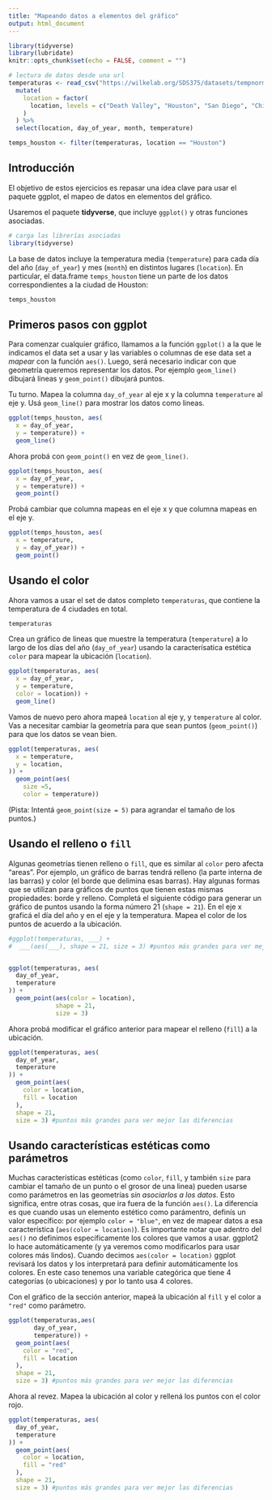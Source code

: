 ```yaml
---
title: "Mapeando datos a elementos del gráfico"
output: html_document
---
```


```r
library(tidyverse)
library(lubridate)
knitr::opts_chunk$set(echo = FALSE, comment = "")

# lectura de datos desde una url
temperaturas <- read_csv("https://wilkelab.org/SDS375/datasets/tempnormals.csv") %>%
  mutate(
    location = factor(
      location, levels = c("Death Valley", "Houston", "San Diego", "Chicago")
    )
  ) %>%
  select(location, day_of_year, month, temperature)

temps_houston <- filter(temperaturas, location == "Houston")
```

## Introducción

El objetivo de estos ejercicios es repasar una idea clave para usar el paquete ggplot, el mapeo de datos en elementos del gráfico.

Usaremos el paquete **tidyverse**, que incluye `ggplot()` y otras funciones asociadas.

```r
# carga las librerías asociadas
library(tidyverse)
```

La base de datos incluye la temperatura media (`temperature`) para cada día del año (`day_of_year`) y mes (`month`) en distintos lugares (`location`). En particular, el data.frame `temps_houston` tiene un parte de los datos correspondientes a la ciudad de Houston:

```r
temps_houston
```

## Primeros pasos con ggplot

Para comenzar cualquier gráfico, llamamos a la función `ggplot()` a la que le indicamos el data set a usar y las variables o columnas de ese data set a *mapear* con la función `aes()`. Luego, será necesario indicar con que geometría queremos representar los datos. Por ejemplo `geom_line()` dibujará lineas y `geom_point()` dibujará puntos.

Tu turno. Mapea la columna `day_of_year` al eje x y la columna `temperature` al eje y. Usá `geom_line()` para mostrar los datos como lineas.

```r
ggplot(temps_houston, aes(
  x = day_of_year, 
  y = temperature)) +
  geom_line()
```

Ahora probá con `geom_point()` en vez de `geom_line()`.

```r
ggplot(temps_houston, aes(
  x = day_of_year, 
  y = temperature)) +
  geom_point()
```

Probá cambiar que columna mapeas en el eje x y que columna mapeas en el eje y. 

```r
ggplot(temps_houston, aes(
  x = temperature, 
  y = day_of_year)) +
  geom_point()
```


## Usando el color

Ahora vamos a usar el set de datos completo `temperaturas`, que contiene la temperatura de 4 ciudades en total.

```r
temperaturas
```

Crea un gráfico de lineas que muestre la temperatura (`temperature`) a lo largo de los días del año (`day_of_year`) usando la caracterísatica estética `color` para mapear la ubicación (`location`).

```r
ggplot(temperaturas, aes(
  x = day_of_year, 
  y = temperature, 
  color = location)) +
  geom_line()
```

Vamos de nuevo pero ahora mapeá `location` al eje y, y `temperature` al color. Vas a necesitar cambiar la geometría para que sean puntos (`geom_point()`) para que los datos se vean bien.

```r
ggplot(temperaturas, aes(
  x = temperature,
  y = location,
)) +
  geom_point(aes(
    size =5,
    color = temperature))
```

(Pista: Intentá `geom_point(size = 5)` para agrandar el tamaño de los puntos.)

## Usando el relleno o `fill`

Algunas geometrías tienen relleno o `fill`, que es similar al `color` pero afecta "areas". Por ejemplo, un gráfico de barras tendrá relleno (la parte interna de las barras) y color (el borde que delimina esas barras). Hay algunas formas que se utilizan para gráficos de puntos que tienen estas mismas propiedades: borde y relleno. Completá el siguiente código para generar un gráfico de puntos usando la forma número 21 (`shape = 21`). En el eje x graficá el día del año y en el eje y la temperatura. Mapea el color de los puntos de acuerdo a la ubicación. 

```r
#ggplot(temperaturas, ___) +
#  ___(aes(___), shape = 21, size = 3) #puntos más grandes para ver mejor las diferencias


ggplot(temperaturas, aes(
  day_of_year,
  temperature
)) +
  geom_point(aes(color = location),
             shape = 21,
             size = 3)
```


Ahora probá modificar el gráfico anterior para mapear el relleno (`fill`) a la ubicación. 

```r
ggplot(temperaturas, aes(
  day_of_year,
  temperature
)) +
  geom_point(aes(
    color = location,
    fill = location
  ), 
  shape = 21, 
  size = 3) #puntos más grandes para ver mejor las diferencias
```

## Usando características estéticas como parámetros

Muchas características estéticas (como `color`, `fill`, y también `size` para cambiar el tamaño de un punto o el grosor de una linea) pueden usarse como parámetros en las geometrías *sin asociarlos a los datos*. Esto significa, entre otras cosas, que ira fuera de la función `aes()`. La diferencia es que cuando usas un elemento estético como parámentro, definís un valor específico: por ejemplo `color = "blue"`, en vez de mapear datos a esa característica (`aes(color = location)`). Es importante notar que adentro del `aes()` no definimos específicamente los colores que vamos a usar. ggplot2 lo hace automáticamente (y ya veremos como modificarlos para usar colores más lindos). Cuando decimos `aes(color = location)` ggplot revisará los datos y los interpretará para definir automáticamente los colores. En este caso tenemos una variable categórica que tiene 4 categorías (o ubicaciones) y por lo tanto usa 4 colores. 

Con el gráfico de la sección anterior, mapeá la ubicación al `fill` y el color a `"red"` como parámetro.

```r
ggplot(temperaturas,aes(
       day_of_year,
       temperature)) +
  geom_point(aes(
    color = "red",
    fill = location
  ), 
  shape = 21, 
  size = 3) #puntos más grandes para ver mejor las diferencias
```

Ahora al revez. Mapea la ubicación al color y rellená los puntos con el color rojo.

```r
ggplot(temperaturas, aes(
  day_of_year,
  temperature
)) +
  geom_point(aes(
    color = location,
    fill = "red"
  ), 
  shape = 21, 
  size = 3) #puntos más grandes para ver mejor las diferencias
```

